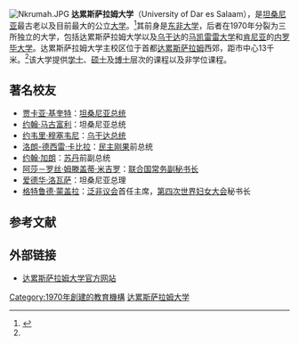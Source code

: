 {{noteTA
|T=zh-hans:达累斯萨拉姆大学;zh-hk:三蘭港大學;zh-tw:三蘭港大學;
|G1=地名
|1=zh-hans:达累斯萨拉姆;zh-hk:三蘭港;zh-tw:三蘭港;
|2=zh-hans:坦赞;zh-hk:坦桑;zh-tw:坦尚;
}}
[[File:Nkrumah.JPG|thumb]]
'''达累斯萨拉姆大学'''（University of Dar es Salaam），是[[坦桑尼亚|坦桑尼亚]]最古老以及目前最大的公立[[大学|大学]]。<ref name="about">{{cite web |url=http://www.udsm.ac.tz/about/index.html |title=About UDSM |publisher=达累斯萨拉姆大学 |date= |accessdate=2008年12月10日 |language=en |deadurl=yes |archiveurl=https://web.archive.org/web/20090117013222/http://udsm.ac.tz/about/index.html |archivedate=2009年1月17日 }}</ref>其前身是[[东非大学|东非大学]]，后者在1970年分裂为三所独立的大学，包括达累斯萨拉姆大学以及[[乌干达|乌干达]]的[[马凯雷雷大学|马凯雷雷大学]]和[[肯尼亚|肯尼亚]]的[[内罗毕大学|内罗毕大学]]。达累斯萨拉姆大学主校区位于首都[[达累斯萨拉姆|达累斯萨拉姆]]西郊，距市中心13千米。<ref name="about"/>该大学提供[[学士|学士]]、[[硕士|硕士]]及[[博士|博士]]层次的课程以及非学位课程。

== 著名校友 ==
* [[贾卡亚·基奎特|贾卡亚·基奎特]]：[[坦桑尼亚总统|坦桑尼亚总统]]
* [[约翰·马古富利|约翰·马古富利]]：坦桑尼亚总统
* [[约韦里·穆塞韦尼|约韦里·穆塞韦尼]]：[[乌干达总统|乌干达总统]]
* [[洛朗-德西雷·卡比拉|洛朗-德西雷·卡比拉]]：[[民主刚果|民主刚果]]前总统
* [[约翰·加朗|约翰·加朗]]：[[苏丹|苏丹]]前副总统
* [[阿莎－罗丝·姆滕盖蒂·米吉罗|阿莎－罗丝·姆滕盖蒂·米吉罗]]：[[联合国常务副秘书长|联合国常务副秘书长]]
* [[爱德华·洛瓦萨|爱德华·洛瓦萨]]：坦桑尼亚总理
* [[格特鲁德·蒙盖拉|格特鲁德·蒙盖拉]]：[[泛非议会|泛非议会]]首任主席，[[第四次世界妇女大会|第四次世界妇女大会]]秘书长

== 参考文献 ==
{{reflist}}

== 外部链接 ==
* {{En icon}}[http://www.udsm.ac.tz 达累斯萨拉姆大学官方网站] {{Wayback|url=http://www.udsm.ac.tz/ |date=20110723035707 }}

{{Authority control}}
[[Category:1970年創建的教育機構|Category:1970年創建的教育機構]]
[[Category:达累斯萨拉姆大学|]]